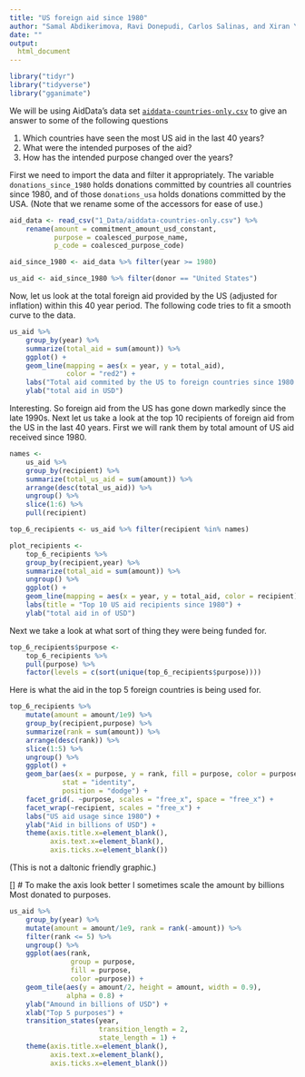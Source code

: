 ```yaml
---
title: "US foreign aid since 1980"
author: "Samal Abdikerimova, Ravi Donepudi, Carlos Salinas, and Xiran Yu"
date: ""
output:
  html_document
---
```


[tds-1]: https://towardsdatascience.com/create-animated-bar-charts-using-r-31d09e5841da


```r
library("tidyr")
library("tidyverse")
library("gganimate")
```

We will be using AidData's data set [``aiddata-countries-only.csv``](1_Data/aiddata-countries-only.csv) to give an answer to some of the following questions

1. Which countries have seen the most US aid in the last 40 years?
2. What were the intended purposes of the aid?
3. How has the intended purpose changed over the years?

First we need to import the data and filter it appropriately. The variable `donations_since_1980` holds donations committed by countries all countries since 1980, and of those `donations_usa` holds donations committed by the USA. (Note that we rename some of the accessors for ease of use.)

```r
aid_data <- read_csv("1_Data/aiddata-countries-only.csv") %>%
    rename(amount = commitment_amount_usd_constant,
           purpose = coalesced_purpose_name,
           p_code = coalesced_purpose_code)

aid_since_1980 <- aid_data %>% filter(year >= 1980)

us_aid <- aid_since_1980 %>% filter(donor == "United States")
```
Now, let us look at the total foreign aid provided by the US (adjusted for inflation) within this 40 year period. The following code tries to fit a smooth curve to the data.

```r
us_aid %>%
    group_by(year) %>%
    summarize(total_aid = sum(amount)) %>%
    ggplot() +
    geom_line(mapping = aes(x = year, y = total_aid),
              color = "red2") +
    labs("Total aid commited by the US to foreign countries since 1980 in USD") +
    ylab("total aid in USD")
```

Interesting. So foreign aid from the US has gone down markedly since the late 1990s. Next let us take a look at the top 10 recipients of foreign aid from the US in the last 40 years. First we will rank them by total amount of US aid received since 1980.

```r
names <-
    us_aid %>%
    group_by(recipient) %>%
    summarize(total_us_aid = sum(amount)) %>%
    arrange(desc(total_us_aid)) %>%
    ungroup() %>%
    slice(1:6) %>%
    pull(recipient)

top_6_recipients <- us_aid %>% filter(recipient %in% names)

plot_recipients <-
    top_6_recipients %>%
    group_by(recipient,year) %>%
    summarize(total_aid = sum(amount)) %>%
    ungroup() %>%
    ggplot() +
    geom_line(mapping = aes(x = year, y = total_aid, color = recipient)) +
    labs(title = "Top 10 US aid recipients since 1980") +
    ylab("total aid in of USD")
```

Next we take a look at what sort of thing they were being funded for.

```r
top_6_recipients$purpose <-
    top_6_recipients %>%
    pull(purpose) %>%
    factor(levels = c(sort(unique(top_6_recipients$purpose))))
```

Here is what the aid in the top 5 foreign countries is being used for. 
```r
top_6_recipients %>%
    mutate(amount = amount/1e9) %>%
    group_by(recipient,purpose) %>%
    summarize(rank = sum(amount)) %>%
    arrange(desc(rank)) %>%
    slice(1:5) %>%
    ungroup() %>%
    ggplot() +
    geom_bar(aes(x = purpose, y = rank, fill = purpose, color = purpose),
             stat = "identity",
             position = "dodge") +
    facet_grid(. ~purpose, scales = "free_x", space = "free_x") +
    facet_wrap(~recipient, scales = "free_x") +
    labs("US aid usage since 1980") +
    ylab("Aid in billions of USD") +
    theme(axis.title.x=element_blank(),
          axis.text.x=element_blank(),
          axis.ticks.x=element_blank())
```

(This is not a daltonic friendly graphic.)

[] # To make the axis look better I sometimes scale the amount by billions
Most donated to purposes.
```r
us_aid %>%
    group_by(year) %>%
    mutate(amount = amount/1e9, rank = rank(-amount)) %>%
    filter(rank <= 5) %>%
    ungroup() %>%
    ggplot(aes(rank,
               group = purpose,
               fill = purpose,
               color =purpose)) +
    geom_tile(aes(y = amount/2, height = amount, width = 0.9),
              alpha = 0.8) +
    ylab("Amound in billions of USD") +
    xlab("Top 5 purposes") +
    transition_states(year,
                      transition_length = 2,
                      state_length = 1) +
    theme(axis.title.x=element_blank(),
          axis.text.x=element_blank(),
          axis.ticks.x=element_blank())
```
